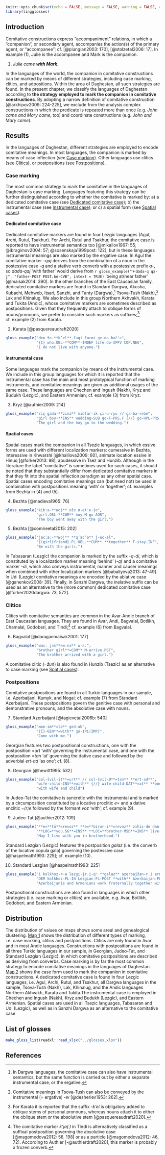 ```r
knitr::opts_chunk$set(echo = FALSE, message = FALSE, warning = FALSE, comment = '')
library(lingglosses)
```

## Introduction

Comitative constructions express “accompaniment” relations, in which a “companion”, or secondary agent, accompanies the action(s) of the primary agent, or “accompanee”; cf. [@plungian2003: 170], [@stolzetal2006: 17]. In example (@one), Julie is the accompanee and Mark is the companion.

(@one) _Julie came **with Mark**_.

In the languages of the world, the companion in comitative constructions can be marked by means of different strategies, including case marking, clitics, and adpositions. Within the area of Daghestan, all such strategies are found. In the present chapter, we classify the languages of Daghestan according to **the strategy employed to mark the companion in comitative constructions**. By adopting a narrow definition of comitative construction [@arkhipov2009: 224-225], we exclude from the analysis complex constructions in which the predicate is repeated more than once (e.g. *John came and Mary came*, too) and coordinate constructions (e.g. *John and Mary came*).


## Results

In the languages of Daghestan, different strategies are employed to encode comitative meanings. In most languages, the companion is marked by means of case inflection (see [Case marking]). Other languages use clitics (see [Clitics]), or postpositions (see [Postpositions]).


### Case marking

The most common strategy to mark the comitative in the languages of Daghestan is case marking. Languages featuring this strategy can be further distinguished according to whether the comitative is marked by: a) a dedicated comitative case (see [Dedicated comitative case]); b) the instrumental case (see [Instrumental case]); or c) a spatial form (see [Spatial cases]).


#### Dedicated comitative case

Dedicated comitative markers are found in four Lezgic languages (Agul, Archi, Rutul, Tsakhur). For Archi, Rutul and Tsakhur, the comitative case is reported to have instrumental semantics too [@mikailov1967: 55; @ibragimov2004: 57; @sosenskaja1999post: 122], but in these languages instrumental meanings are also marked by the ergative case. In Agul the comitative marker -*qaj* derives from the combination of a noun in the postessive case -*q* and a stative verb converb with a postessive prefix *q*-, so *dada-qaj* ‘with father’ would derive from `r gloss_example("＊dada-q qa-j", "father-POST POST.be-CVB", intext = TRUE)` ‘being at/near father’ [@maisak2014: 390].
In the other branches of the East Caucasian family, dedicated comitative markers are found in Standard Dargwa, Akusha, Kubachi, Mehweb, Itsari, Sanzhi, and Tanty (Dargwa),[^1] Tsova-Tush (Nakh),[^2] Lak and Khinalug. We also include in this group Northern Akhvakh, Karata and Tukita (Andic), whose comitative markers are sometimes described as postpositions. Given that they frequently attach to oblique forms of nouns/pronouns, we prefer to consider such markers as suffixes;[^3] cf. example (@two) from Karata.

(@two) Karata [@pasquereaudraft2020]
```r
gloss_example("den ɬo-**k’el**-ʕagi ʕurmi ge-da hač'e",
              "{I} who.OBL-**COM**-INDEF life do-IPFV COP.NEG",
              "I do not live with anyone.")
```


#### Instrumental case

Some languages mark the companion by means of the instrumental case. We include in this group languages for which it is reported that the instrumental case has the main and most prototypical function of marking instruments, and comitative meanings are given as additional usages of the same case. These languages are Chechen and Ingush (Nakh), Kryz and Budukh (Lezgic), and Eastern Armenian; cf. example (@three) from Kryz.

(@three) Kryz [@authier2009: 214]
```r
gloss_example("riş gada-**zina** midfar-ik çi-u-ryu // ça-ba-rebe",
              "girl boy-**INS** wedding-SUB go-F-PRS.F {//} go-HPL-PRS.HPL",
              "The girl and the boy go to the wedding.")
```


#### Spatial cases

Spatial cases mark the companion in all Tsezic languages, in which essive forms are used with different localization markers: cumessive in Bezhta, interessive in Khwarshi [@khalilova2009: 80], animate location essive in Hinuq [@forker2013: 98], apudessive in Tsez and Hunzib. Although in the literature the label “comitative” is sometimes used for such cases, it should be noted that they substantially differ from dedicated comitative markers in that they fit into the spatial inflection paradigm as any other spatial case. Spatial cases encoding comitative meanings can (but need not) be used in combination with postpositions meaning ‘with’ or ‘together’; cf. examples from Bezhta in (@four) and (@five).

(@four) Bezhta [@madieva1965: 76]
```r
gloss_example("kibːa-**ʁoj** ožo ø-eƛʼe-jo",
              "girl.OBL-**CUM** boy M-go-AOR",
              "The boy went away with the girl.")
```

(@five) Bezhta [@comrieetal2015: 202]
```r
gloss_example("jacːaː-**ʁoj** **q’ac’o** j-ec-al",
              "{(girl)friend}.PL.OBL-**CUM** **together** F-stay-INF",
              "Be with the girls.")
```

In Tabasaran (Lezgic) the companion is marked by the suffix -*q-di*, which is constituted by a localization marker meaning ‘behind’ (-*q*) and a comitative marker -*di*, which also conveys instrumental, manner and causer meanings when combined with other localization markers [@babaliyeva2013: 47-49]. In Udi (Lezgic) comitative meanings are encoded by the ablative case [@ganenkov2008: 39]. Finally, in Sanzhi Dargwa, the inelative suffix can be used as an alternative to the (more common) dedicated comitative case [@forker2020dargwa: 73, 572].


### Clitics

Clitics with comitative semantics are common in the Avar-Andic branch of East Caucasian languages. They are found in Avar, Andi, Bagvalal, Botlikh, Chamalal, Godoberi, and Tindi;[^4] cf. example (@six) from Bagvalal.

(@six) Bagvalal [@daraganmaisak2001: 177]
```r
gloss_example("wasː jaš**=eːna** w-aː",
              "brother girl**=COM** M-arrive.PST",
              "The brother arrived with a girl.")
```

A comitative clitic (=*žun*) is also found in Hunzib (Tsezic) as an alternative to case marking (see [Spatial cases]).


### Postpositions

Comitative postpositions are found in all Turkic languages in our sample, i.e. Azerbaijani, Kumyk, and Nogai; cf. example (@seven) from Standard Azerbaijani. These postpositions govern the genitive case with personal and demonstrative pronouns, and the absolutive case with nouns.

(@seven) Standard Azerbaijani [@tagievetal2006b: 540]
```r
gloss_example("mən-im**=lə** ged-ək",
              "{I}-GEN**=with** go-1PL(IMP)",
              "Come with me.")
```

Georgian features two postpositional constructions, one with the postposition =*urt* ‘with’ governing the instrumental case, and one with the postposition =*tan* ‘at’ governing the dative case and followed by the adverbial *ert-ad* ‘as one’; cf. (@eight).

(@eight) Georgian [@hewitt1995: 532]
```r
gloss_example("col-švil-it**=urt** // col-švil-Ø**=tan** **ert-ad**",
              "wife-child-INS**=with** {//} wife-child-DAT**=at** **one-ADV**",
              "with wife and child")
```

In Judeo-Tat the comitative is syncretic with the instrumental and is marked by a circumposition constituted by a locative proclitic *e*= and a dative enclitic =*(r)e* followed by the formant *voz* ‘with’; cf. example (@nine).

(@nine) Judeo-Tat [@authier2012: 109]
```r
gloss_example("**e=**tü**=revoz** **e=**biror-i**=revoz** zihis-de dan-üm",
              "**LOC=**you.SG**=INS** **LOC=**brother-MSD**=INS** live-INF (SUBJ)can-1SG",
              "May I live with you in brotherhood.")
```

Standard Lezgian (Lezgic) features the postposition *galaz* (i.e. the converb of the locative copula gala) governing the postessive case [@haspelmath1993: 225]; cf. example (@ten).

(@ten) Standard Lezgian [@haspelmath1993: 225]
```r
gloss_example("i kolkhoz-r-a lezgi-jr.i-qʰ **galaz** azerbajžan-r.i ermeni-jr.i stxawil.e-ldi zehmet č’ugwa-zwa",
              "DEM kolkhoz-PL-IN Lezgian-PL-POST **with** Azerbaijan-PL(ERG) Armenian-PL(ERG) fraternity-SUP.LAT work pull-IMPF",
              "Azerbaijanis and Armenians work fraternally together with the Lezgians in these collective farms.")
```

Postpositional constructions are also found in languages in which other strategies (i.e. case marking or clitics) are available, e.g. Avar, Botlikh, Godoberi, and Eastern Armenian.


## Distribution

The distribution of values on maps shows some areal and genealogical clustering. [Map 1](026_comitative_map.html#m1) shows the distribution of different types of marking, i.e. case marking, clitics and postpositions. Clitics are only found in Avar and in most Andic languages. Constructions with postpositions are found in all three Turkic languages in our sample, in Georgian, Judeo-Tat, and Standard Lezgian (Lezgic), in which comitative postpositions are described as deriving from converbs. Case marking is by far the most common strategy to encode comitative meanings in the languages of Daghestan. [Map 2](026_comitative_map.html#m2) shows the case form used to mark the companion in comitative constructions. A dedicated comitative case is found in four Lezgic languages, i.e. Agul, Archi, Rutul, and Tsakhur, all Dargwa languages in the sample, Tsova-Tush (Nakh), Lak, Khinalug, and the Andic languages Northern Akhvakh, Karata and Tukita.The instrumental case is employed in Chechen and Ingush (Nakh), Kryz and Budukh (Lezgic), and Eastern Armenian. Spatial cases are used in all Tsezic languages, Tabasaran and Udi (Lezgic), as well as in Sanzhi Dargwa as an alternative to the comitative case.


[^1]: In Dargwa languages, the comitative case can also have instrumental semantics, but the same function is carried out by either a separate instrumental case, or the ergative.
[^2]: Comitative meanings in Tsova-Tush can also be conveyed by the instrumental (= ergative) -*w* [@desheriev1953: 262].
[^3]: For Karata it is reported that the suffix -*k’el* is obligatory added to oblique stems of personal pronouns, whereas nouns attach it to either the oblique stem or the absolutive stem [@pasquereaudraft2020].
[^4]: The comitative marker *k'ja(ː)* in Tindi is alternatively classified as a suffixal postposition governing the absolutive case [@magomedova2012: 58, 198] or as a particle [@magomedova2012: 46, 72]. According to Authier [-@authierdraft2020], this marker is probably a frozen converb.

## List of glosses {-}

```r
make_gloss_list(readxl::read_xlsx("../glosses.xlsx"))
```

## References {-}